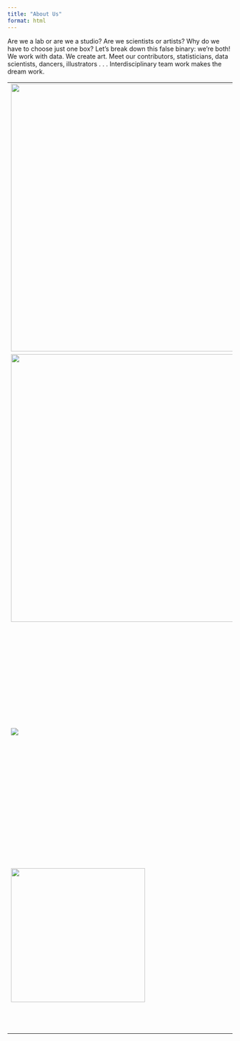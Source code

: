 ```yaml
---
title: "About Us"
format: html
---
```


Are we a lab or are we a studio? Are we scientists or artists? Why do we have to choose just one box? Let's break down this false binary: we're both! We work with data. We create art. Meet our contributors, statisticians, data scientists, dancers, illustrators . . . Interdisciplinary team work makes the dream work.

|                                              |                                                                                                                                                                                                                                                                                                                                                                                                                                                                                                                                                                                                       |
|------------|-----------------------------------------------------------|
| ![](images/alex-profile.jpg){width="600"}    | Alexander Brandfonbrener is a English and Statistics Major at Amherst College, entering his junior year. He spends his free time on campus working as an editor for The Student and writing a graphic novel. He was drawn to this project because it exemplifies an intersection between statistics and visual art, and because racism in medicine is such an impactful issue.                                                                                                                                                                                                                        |
| ![](images/gillian-profile.jpg){width="600"} | Gillian Richard is a sophomore Economics major at Amherst College. On campus, she is involved in the Intersections dance group and the Sailing Team as well as being a TA for the Theater and Dance Department. She also currently teaches for Charleston Academy of Musical Theatre and has performed in about 40 shows over the past 15 years including being the dance captain for multiple professional shows with Charleston Stage. She was drawn to this project due to the possibility of combining dance and data as well as her interest in gynecological research and reproductive justice. |
| ![](images/joy-profile.jpg)                  | Joy Won is an Education Studies Major at Amherst College interested in the intersections between art and statistics. At home she proudly acts as a cat butler and on campus can be seen val-sitting with a cup of tea or doing some last minute reading at level C of Frost. She was interested in joining the Correia lab to explore how data art can be a medium by which statisticians can portray data to fight against structural racism specifically in the context of medical disparities.                                                                                                     |
| ![](images/tracy-profile.jpg){width="300"}   | Tracy Huang is a Statistics and Psychology Major at Amherst College. On campus, she sings in the Women's Chorus and enjoys spending free time reading and doing crafts such as cross-stitch. She was drawn to the project because of the opportunity to not only delve into the data of racial disparities in obstetrics/gynecology, but to use that data and translate it into artistic pieces that combine her love of statistics and art.                                                                                                                                                          |
|                                              |                                                                                                                                                                                                                                                                                                                                                                                                                                                                                                                                                                                                       |
